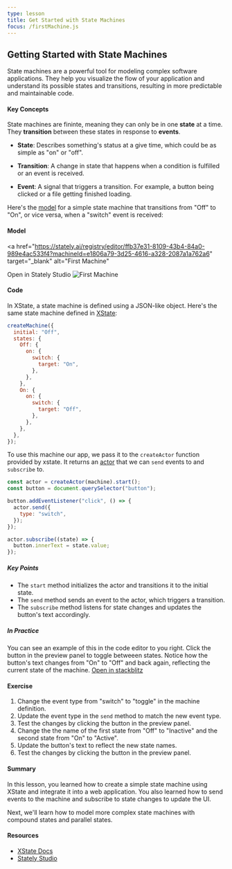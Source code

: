 ```yaml
---
type: lesson
title: Get Started with State Machines
focus: /firstMachine.js
---
```


## Getting Started with State Machines

State machines are a powerful tool for modeling complex software applications. They help you visualize the flow of your application and understand its possible states and transitions, resulting in more predictable and maintainable code.

#### Key Concepts

State machines are fininte, meaning they can only be in one **state** at a time. They **transition** between these states in response to **events**.

- **State**: Describes something's status at a give time, which could be as simple as "on" or "off".

- **Transition**: A change in state that happens when a condition is fulfilled or an event is received.

- **Event**: A signal that triggers a transition. For example, a button being clicked or a file getting finished loading.

Here's the <a href="https://stately.ai/registry/editor/ffb37e31-8109-43b4-84a0-989e4ac533f4?machineId=e1806a79-3d25-4616-a328-2087a1a762a6" alt="First Machine" target="_blank">model</a> for a simple state machine that transitions from "Off" to "On", or vice versa, when a "switch" event is received:

#### Model

<a
  href="https://stately.ai/registry/editor/ffb37e31-8109-43b4-84a0-989e4ac533f4?machineId=e1806a79-3d25-4616-a328-2087a1a762a6"
  target="_blank"
  alt="First Machine"
>
  Open in Stately Studio
</a>
<img src="/first-machine.png" alt="First Machine" />

#### Code

In XState, a state machine is defined using a JSON-like object. Here's the same
state machine defined in <a href="https://stately.ai/docs/xstate" alt="XState" target="_blank">XState</a>:

```js
createMachine({
  initial: "Off",
  states: {
    Off: {
      on: {
        switch: {
          target: "On",
        },
      },
    },
    On: {
      on: {
        switch: {
          target: "Off",
        },
      },
    },
  },
});
```

To use this machine our app, we pass it to the `createActor` function provided by xstate. It returns an [actor](https://stately.ai/docs/actors) that we can `send` events to and `subscribe` to.

```js
const actor = createActor(machine).start();
const button = document.querySelector("button");

button.addEventListener("click", () => {
  actor.send({
    type: "switch",
  });
});

actor.subscribe((state) => {
  button.innerText = state.value;
});
```

##### Key Points

- The `start` method initializes the actor and transitions it to the initial state.
- The `send` method sends an event to the actor, which triggers a transition.
- The `subscribe` method listens for state changes and updates the button's text accordingly.

##### In Practice

You can see an example of this in the code editor to you right. Click the button in the preview panel to toggle betweeen states. Notice how the button's text changes from "On" to "Off" and back again, reflecting the current state of the machine. [Open in stackblitz](https://stackblitz.com/edit/vitejs-vite-twkr61?file=firstMachine.js)

#### Exercise

1. Change the event type from "switch" to "toggle" in the machine definition.
2. Update the event type in the `send` method to match the new event type.
3. Test the changes by clicking the button in the preview panel.
4. Change the the name of the first state from "Off" to "Inactive" and the second state from "On" to "Active".
5. Update the button's text to reflect the new state names.
6. Test the changes by clicking the button in the preview panel.

#### Summary

In this lesson, you learned how to create a simple state machine using XState and integrate it into a web application. You also learned how to send events to the machine and subscribe to state changes to update the UI.

Next, we'll learn how to model more complex state machines with compound states and parallel states.

#### Resources

- [XState Docs](https://stately.ai/docs/xstate)
- [Stately Studio](https://stately.ai/registry/editor/ffb37e31-8109-43b4-84a0-989e4ac533f4?machineId=e1806a79-3d25-4616-a328-2087a1a762a6)
